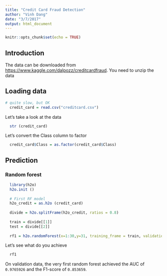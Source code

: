 ```yaml
---
title: "Credit Card Fraud Detection"
author: "Vinh Dang"
date: "3/7/2017"
output: html_document
---
```


```r
knitr::opts_chunk$set(echo = TRUE)
```
## Introduction

The data can be downloaded from [https://www.kaggle.com/dalpozz/creditcardfraud](https://www.kaggle.com/dalpozz/creditcardfraud). You need to unzip the data

## Loading data

```r
# quite slow, but OK
  credit_card = read.csv("creditcard.csv")
```

Let's take a look at the data

```r
  str (credit_card)
```

Let's convert the Class column to factor

```r
  credit_card$Class = as.factor(credit_card$Class)
```

## Prediction

### Random forest

```r
  library(h2o)
  h2o.init ()
  
  # First RF model
  h2o_credit = as.h2o (credit_card)
  
  divide = h2o.splitFrame(h2o_credit, ratios = 0.8)
  
  train = divide[[1]]
  test = divide[[2]]
  
  rf1 = h2o.randomForest(x=1:30,y=31, training_frame = train, validation_frame = test, ntrees = 500)
```

Let's see what do you achieve

```r
  rf1
```

On validation data, the very first random forest achieved the AUC of ``0.9765926`` and the F1-score of ``0.853659``.
